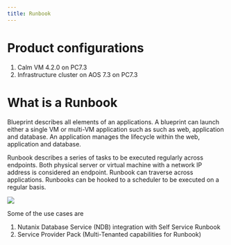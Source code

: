 ```yaml
---
title: Runbook
---
```



# Product configurations

1.  Calm VM 4.2.0 on PC7.3
2.  Infrastructure cluster on AOS 7.3 on PC7.3

# What is a Runbook

Blueprint describes all elements of an applications.  A blueprint can launch either a single VM or multi-VM application such as 
such as web, application and database.  An application manages the lifecycle within the web, application and database.

Runbook describes a series of tasks to be executed regularly across endpoints.  Both physical server or virtual machine with a 
network IP address is considered an endpoint.  Runbook can traverse across applications.  Runbooks can be hooked to a scheduler to be 
executed on a regular basis.

![](images/Runbook-Action.png)

Some of the use cases are 

1.  <Link href="https://portal.nutanix.com/page/documents/details?targetId=Self-Service-Admin-Operations-Guide-v4_2_0:nuc-app-mgmt-ndb-with-runbooks-c.html" target="_blank" rel="noopener">Nutanix Database Service (NDB) integration with Self Service Runbook</Link>


2.  <Link href="https://portal.nutanix.com/page/documents/details?targetId=Self-Service-Admin-Operations-Guide-v4_2_0:nuc-app-mgmt-multi-tenant-capability-sp-c.html" target="_blank" rel="noopener">Service Provider Pack (Multi-Tenanted capabilities for Runbook)</Link>


